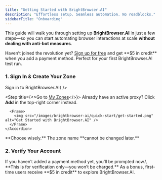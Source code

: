 ```yaml
---
title: "Getting Started with BrightBrowser.AI"
description: "Effortless setup. Seamless automation. No roadblocks."
sidebarTitle: "Onboarding"
---
```


This guide will walk you through setting up **BrightBrowser.AI** in just a few steps—so you can start automating browser interactions at scale **without dealing with anti-bot measures**.

<Tip>
  Haven’t joined the revolution yet? <a href="https://brightdata.com/" target="_blank">Sign up for free</a> and get **$5 in credit** when you add a payment method. Perfect for your first BrightBrowser.AI test run.
</Tip>

### 1. Sign In & Create Your Zone

<Steps>
  <Step title={<a href="https://brightbrowser.ai/" target="_blank">Sign in to BrightBrowser.AI</a>} />

  <Step title={<>Go to <a href="#" target="_blank">My Zones</a></>}>
    <Accordion title="Find BrightBrowser.AI and click Get Started">
      <Warning>
        Already have an active proxy? Click **Add** in the top-right corner instead.
      </Warning>

      <Frame>
        <img src="/images/brightbrowser-ai/quick-start/get-started.png" alt="Get Started with BrightBrowser.AI" />
      </Frame>
    </Accordion>
  </Step>

  <Step title="Name Your BrightBrowser.AI Zone">
    <Warning>
      **Choose wisely.** The zone name **cannot be changed later.**
    </Warning>
  </Step>

  <Step title="Click Add Proxy" />
</Steps>

### **2. Verify Your Account**

<Accordion title="One last step before we launch">
  If you haven’t added a payment method yet, you’ll be prompted now.\
  **This is for verification only—you won’t be charged.**

  <Tip>
    As a bonus, first-time users receive **$5 in credit** to explore BrightBrowser.AI.
  </Tip>
</Accordion>